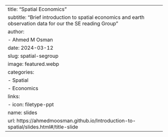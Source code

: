 ---
title: "Spatial Economics"
subtitle: "Brief introduction to spatial economics and earth observation data for our the SE reading Group"
author: 
  - Ahmed M Osman
date: 2024-03-12
slug: spatial-segroup
image: featured.webp
categories:
  - Spatial
  - Economics 
links:
- icon: filetype-ppt
  name: slides
  url: https://ahmedmoosman.github.io/Introduction-to-spatial/slides.html#/title-slide
---